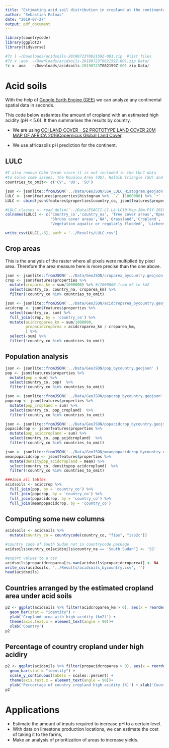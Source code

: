 ```yaml
---
title: "Estimating acid soil distribution in cropland at the continental scale."
author: "Sebastian Palmas"
date: "2019-07-27"
output: pdf_document
---
```


```r
library(countrycode)
library(ggplot2)
library(tidyverse)
```


```r

#7z l ~/Downloads/acidsoils-20190723T082159Z-001.zip  #list files
#7z x -aoa	~/Downloads/acidsoils-20190723T082159Z-001.zip Data/
7z x -aoa	~/Downloads/acidsoils-20190723T082159Z-001.zip Data/

```


# Acid soils

With the help of [Google Earth Engine (GEE)](https://earthengine.google.com/) we can analyze any continental spatial data in seconds.

This code below estiamtes the amount of cropland with an estimated high acidity (pH < 5.6). It then summarises the results by country.

* We are using [CCI LAND COVER - S2 PROTOTYPE LAND COVER 20M MAP OF AFRICA 2016Copernicus Global Land Cover](http://2016africalandcover20m.esrin.esa.int/).

* We use africasoils pH prediction for the continent.

## LULC
```r
#I also remove Cabo Verde since it is not included in the LULC data
#to solve some issues, the Koualou Area (UU), Halaib Triangle (SU) and the Halaib Triangle (UU) are ommited in the results
countries_to_omit<- c('CV', 'UU', 'SU')

json <- jsonlite::fromJSON('../Data/GeoJSON/SSA_LULC_Histogram.geojson')
LULC <- json$features$properties$histogram %>%  `/` (1000000) %>% `*` (20^2)   #Original data in pixels (of 20^2 m2), *20^2 to convert to m2, and /1000000 to convert to km2
LULC <- cbind(json$features$properties$country_co, json$features$properties$country_na,  LULC)

#LULC_classes <- read_delim('../Data/ESACCI-LC-L4-LC10-Map-20m-P1Y-2016-v1.0/ESACCI-LC_S2_Prototype_ColorLegend.csv', delim = ';')
colnames(LULC) <- c('country_co','country_na', 'Tree cover areas','Open Water',
                    'Shrubs cover areas','NA','Grassland','Cropland',
                    'Vegetation aquatic or regularly flooded', 'Lichens Mosses / Sparse vegetation','Bare areas','Built up areas')

write_csv(LULC[,-6], path = '../Results/LULC.csv')

```

## Crop areas
This is the analysis of the raster where all pixels were multiplied by pixel area. Therefore the area measure here is more precise than the one above.

```r
json <- jsonlite::fromJSON('../Data/GeoJSON/croparea_bycountry.geojson')
crop <- json$features$properties %>% 
  mutate(croparea_km = sum/1000000) %>% #/1000000 from m2 to km2
  select(country_co, country_na, croparea_km) %>% 
  filter(!country_co %in% countries_to_omit)

json <- jsonlite::fromJSON('../Data/GeoJSON/acidcroparea_bycountry.geojson')
acidcrop <- json$features$properties %>% 
  select(country_co, sum) %>% 
  full_join(crop, by = 'country_co') %>%
  mutate(acidcroparea_km = sum/1000000,
         propacidcroparea = acidcroparea_km / croparea_km,
         ) %>% 
  select(-sum) %>% 
  filter(!country_co %in% countries_to_omit)

```

## Population analysis
```r
json <- jsonlite::fromJSON('../Data/GeoJSON/pop_bycountry.geojson' )
pop <- json$features$properties %>% 
  mutate(pop = sum) %>% 
  select(country_co, pop)  %>% 
  filter(!country_co %in% countries_to_omit)

json <- jsonlite::fromJSON('../Data/GeoJSON/popcrop_bycountry.geojson' )
popcrop <- json$features$properties %>% 
  mutate(pop_cropland = sum) %>% 
  select(country_co, pop_cropland)  %>% 
  filter(!country_co %in% countries_to_omit)

json <- jsonlite::fromJSON('../Data/GeoJSON/popacidcrop_bycountry.geojson' )
popacidcrop <- json$features$properties %>% 
  mutate(pop_acidcropland = sum) %>% 
  select(country_co, pop_acidcropland)  %>% 
  filter(!country_co %in% countries_to_omit)

json <- jsonlite::fromJSON('../Data/GeoJSON/meanpopacidcrop_bycountry.geojson' )
meanpopacidcrop <- json$features$properties %>% 
  mutate(densitypop_acidcropland = mean) %>% 
  select(country_co, densitypop_acidcropland)  %>% 
  filter(!country_co %in% countries_to_omit)

###Join all tables
acidsoils <- acidcrop %>% 
  full_join(pop, by = 'country_co') %>%
  full_join(popcrop, by = 'country_co') %>%
  full_join(popacidcrop, by = 'country_co') %>% 
  full_join(meanpopacidcrop, by = 'country_co')

```

## Computing some new columns
```r
acidsoils <- acidsoils %>% 
  mutate(country_co = countrycode(country_co, "fips", "iso2c"))

#country code of South Sudan not in countrycode package
acidsoils$country_co[acidsoils$country_na == 'South Sudan'] <- 'SS'

#export values to a csv
acidsoils$propacidcroparea[is.nan(acidsoils$propacidcroparea)] <- NA
write_csv(acidsoils, '../Results/acidsoils_bycountry.csv', '')
head(acidsoils)

```


## Countries arranged by the estimated cropland area under acid soils 
```r
p2 <- ggplot(acidsoils %>% filter(acidcroparea_km > 0), aes(x = reorder(country_na, -acidcroparea_km), y = acidcroparea_km)) +
  geom_bar(stat = "identity") +
  ylab('Cropland area with high acidity (km2)') +
  theme(axis.text.x = element_text(angle = 90))+
  xlab('Country')
p2
```

## Percentage of country cropland under high acidiry
```r
p2 <- ggplot(acidsoils %>% filter(propacidcroparea > 0), aes(x = reorder(country_na, -propacidcroparea), y = propacidcroparea)) +
  geom_bar(stat = "identity") +
  scale_y_continuous(labels = scales::percent) +
  theme(axis.text.x = element_text(angle = 90))+
  ylab('Percertage of country cropland high acidity (%)') + xlab('Country')
p2
```

# Applications
* Estimate the amount of inputs required to increase pH to a certain level.
* With data on limestone production locations, we can estimate the cost of taking it to the farms,
* Make an analysis of prioritization of areas to increase yields.
